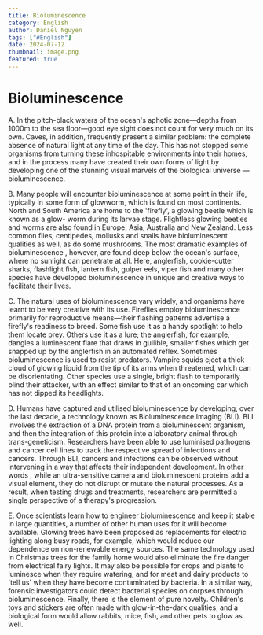 ```yaml
---
title: Bioluminescence
category: English
author: Daniel Nguyen
tags: ["#English"]
date: 2024-07-12
thumbnail: image.png
featured: true
---
```


# Bioluminescence

A. In the pitch-black waters of the ocean's aphotic zone—depths from 1000m to the sea floor—good eye sight does not count for very much on its own. Caves, in addition, frequently present a similar problem: the complete absence of natural light at any time of the day. This has not stopped some organisms from turning these inhospitable environments into their homes, and in the process many have created their own forms of light by developing one of the stunning visual marvels of the biological universe —bioluminescence.

B. Many people will encounter bioluminescence at some point in their life, typically in some form of glowworm, which is found on most continents. North and South America are home to the 'firefly', a glowing beetle which is known as a glow- worm during its larvae stage. Flightless glowing beetles and worms are also found in Europe, Asia, Australia and New Zealand. Less common flies, centipedes, mollusks and snails have bioluminescent qualities as well, as do some mushrooms. The most dramatic examples of bioluminescence , however, are found deep below the ocean's surface, where no sunlight can penetrate at all. Here, anglerfish, cookie-cutter sharks, flashlight fish, lantern fish, gulper eels, viper fish and many other species have developed bioluminescence in unique and creative ways to facilitate their lives.

C. The natural uses of bioluminescence vary widely, and organisms have learnt to be very creative with its use. Fireflies employ bioluminescence primarily for reproductive means—their flashing patterns advertise a firefly's readiness to breed. Some fish use it as a handy spotlight to help them locate prey. Others use it as a lure; the anglerfish, for example, dangles a luminescent flare that draws in gullible, smaller fishes which get snapped up by the anglerfish in an automated reflex. Sometimes bioluminescence is used to resist predators. Vampire squids eject a thick cloud of glowing liquid from the tip of its arms when threatened, which can be disorientating. Other species use a single, bright flash to temporarily blind their attacker, with an effect similar to that of an oncoming car which has not dipped its headlights.

D. Humans have captured and utilised bioluminescence by developing, over the last decade, a technology known as Bioluminescence Imaging (BLI). BLI involves the extraction of a DNA protein from a bioluminescent organism, and then the integration of this protein into a laboratory animal through trans-geneticism. Researchers have been able to use luminised pathogens and cancer cell lines to track the respective spread of infections and cancers. Through BLI, cancers and infections can be observed without intervening in a way that affects their independent development. In other words , while an ultra-sensitive camera and bioluminescent proteins add a visual element, they do not disrupt or mutate the natural processes. As a result, when testing drugs and treatments, researchers are permitted a single perspective of a therapy's progression.

E. Once scientists learn how to engineer bioluminescence and keep it stable in large quantities, a number of other human uses for it will become available. Glowing trees have been proposed as replacements for electric lighting along busy roads, for example, which would reduce our dependence on non-renewable energy sources. The same technology used in Christmas trees for the family home would also eliminate the fire danger from electrical fairy lights. It may also be possible for crops and plants to luminesce when they require watering, and for meat and dairy products to 'tell us' when they have become contaminated by bacteria. In a similar way, forensic investigators could detect bacterial species on corpses through bioluminescence. Finally, there is the element of pure novelty. Children's toys and stickers are often made with glow-in-the-dark qualities, and a biological form would allow rabbits, mice, fish, and other pets to glow as well.
